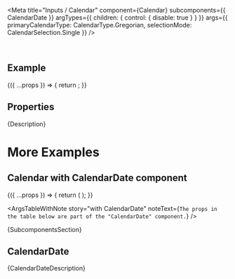 
<Meta
  title="Inputs / Calendar"
  component={Calendar}
  subcomponents={{ CalendarDate }}
  argTypes={{
    children: { control: { disable: true } }
  }}
  args={{
    primaryCalendarType: CalendarType.Gregorian,
    selectionMode: CalendarSelection.Single
  }}
/>

<DocsHeader since="0.13.0" />

<br />

## Example

<Canvas>
  <Story name="Default">
    {({ ...props }) => {
      return <Calendar {...props} />;
    }}
  </Story>
</Canvas>

## Properties

<ArgsTableWithNote story="." />

<Markdown>{Description}</Markdown>

# More Examples

## Calendar with CalendarDate component

<Canvas>
  <Story
    name="with CalendarDate"
    args={{ value: new Date(new Date().getTime() - 24 * 60 * 60 * 1000 * 5).toISOString().split('T')[0] }}
    argTypes={{
      hideWeekNumbers: { table: { disable: true } },
      selectionMode: { table: { disable: true } },
      formatPattern: { table: { disable: true } },
      maxDate: { table: { disable: true } },
      minDate: { table: { disable: true } },
      primaryCalendarType: { table: { disable: true } },
      secondaryCalendarType: { table: { disable: true } },
      children: { table: { disable: true } },
      onSelectedDatesChange: { table: { disable: true } },
      style: { table: { disable: true } },
      className: { table: { disable: true } },
      tooltip: { table: { disable: true } },
      value: {
        description: `The date formatted according to the \`formatPattern\` property of the \`Calendar\` that hosts the \`CalendarDate\``
      }
    }}
  >
    {({ ...props }) => {
      return (
        <Calendar>
          <CalendarDate value={props.value} />
        </Calendar>
      );
    }}
  </Story>
</Canvas>

<ArgsTableWithNote
  story="with CalendarDate"
  noteText={`The props in the table below are part of the "CalendarDate" component.`}
/>

<Markdown>{SubcomponentsSection}</Markdown>

## CalendarDate

<Markdown>{CalendarDateDescription}</Markdown>

<Footer />
